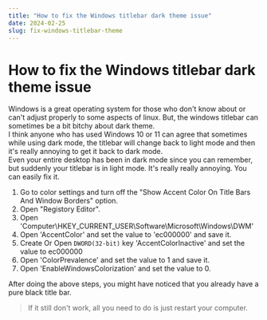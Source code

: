 ```yaml
---
title: "How to fix the Windows titlebar dark theme issue"
date: 2024-02-25
slug: fix-windows-titlebar-theme
---
```


# How to fix the Windows titlebar dark theme issue
Windows is a great operating system for those who don't know about or can't adjust properly to some aspects of linux. But, the windows titlebar can sometimes be a bit bitchy about dark theme.<br/>
I think anyone who has used Windows 10 or 11 can agree that sometimes while using dark mode, the titlebar will change back to light mode and then it's really annoying to get it back to dark mode.<br/>
Even your entire desktop has been in dark mode since you can remember, but suddenly your titlebar is in light mode. It's really really annoying. You can easily fix it.

1. Go to color settings and turn off the "Show Accent Color On Title Bars And Window Borders" option.
2. Open "Registory Editor".
3. Open 'Computer\HKEY_CURRENT_USER\Software\Microsoft\Windows\DWM'
4. Open 'AccentColor' and set the value to 'ec000000' and save it.
5. Create Or Open `DWORD(32-bit)` key 'AccentColorInactive' and set the value to ec000000
6. Open 'ColorPrevalence' and set the value to 1 and save it.
7. Open 'EnableWindowsColorization' and set the value to 0.

After doing the above steps, you might have noticed that you already have a pure black title bar.
>If it still don't work, all you need to do is just restart your computer.
